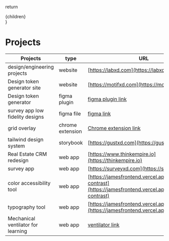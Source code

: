   return <div>{children}</div>
}

# Projects

| Projects                           | type             | URL                                                                                                                  |
| ---------------------------------- | ---------------- | -------------------------------------------------------------------------------------------------------------------- |
| design/engineering projects        | website          | [https://labxd.com](https://labxd.com)                                                                               |
| Design token generator site        | website          | [https://motifxd.com](https://motifxd.com)                                                                           |
| Design token generator             | figma plugin     | [figma plugin link](https://www.figma.com/community/plugin/1176582292266618363/motifXD-Design-System-Generator)      |
| survey app low fidelity designs    | figma file       | [figma link](https://www.figma.com/file/o8zWaHSfm1tjgxgbElnbAJ/survey-prototype?node-id=0%3A1&t=7rMfJxPzidVPQJLg-1)  |
| grid overlay                       | chrome extension | [Chrome extension link](https://chrome.google.com/webstore/detail/msk-grid-overlay/lobppaabcohnidngcdoncoipifpfmpcg) |
| tailwind design system             | storybook        | [https://gustxd.com](https://gustxd.com)                                                                             |
| Real Estate CRM redesign           | web app          | [https://www.thinkempire.io](https://thinkempire.io)                                                                 |
| survey app                         | web app          | [https://surveyxd.com](https://surveyxd.com)                                                                         |
| color accessibility tool           | web app          | [https://jamesfrontend.vercel.app/color-contrast](https://jamesfrontend.vercel.app/color-contrast)                   |
| typography tool                    | web app          | [https://jamesfrontend.vercel.app/typography/](https://jamesfrontend.vercel.app/typography/)                         |
| Mechanical ventilator for learning | web app          | [ventilator link](https://wvpioneers.github.io/one/)                                                                 |
